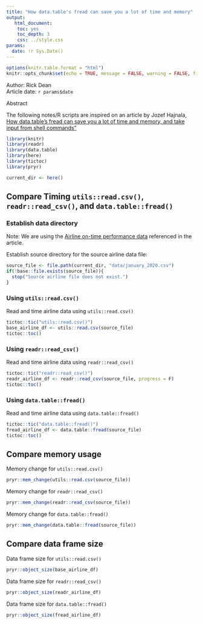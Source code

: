 ```yaml
---
title: "How data.table's fread can save you a lot of time and memory"
output: 
   html_document:
    toc: yes
    toc_depth: 3
    css: ../style.css
params:
  date: !r Sys.Date()    
---
```


```r
options(knitr.table.format = "html")
knitr::opts_chunk$set(echo = TRUE, message = FALSE, warning = FALSE, fig.width = 12, fig.height = 8)
```

<div>Author: Rick Dean</div>
<div>Article date: `r params$date`</div>

<div class="abstract">
  <p class="abstract">Abstract</p>
The following notes/R scripts are inspired on an article by Jozef Hajnala,
[How data.table’s fread can save you a lot of time and memory, and take input from shell commands"](https://jozef.io/r917-fread-comparisons/)
</div>  

```r
library(knitr)
library(readr)
library(data.table)
library(here)
library(tictoc)
library(pryr)

current_dir <- here()
```

## Compare Timing `utils::read.csv()`, `readr::read_csv()`, and `data.table::fread()`
### Establish data directory

<div class="note">Note: We are using the [Airline on-time performance data](http://stat-computing.org/dataexpo/2009/the-data.html) referenced in the article.</div>

Establish source directory for the source airline data file:
```r
source_file <- file.path(current_dir, "data/january_2020.csv")
if(!base::file.exists(source_file)){
  stop("Source airline file does not exist.")
}
```

### Using `utils::read.csv()`
Read and time airline data using `utils::read.csv()`
```r
tictoc::tic("utils::read.csv()")
base_airline_df <- utils::read.csv(source_file)
tictoc::toc()
```
### Using `readr::read_csv()`
Read and time airline data using `readr::read_csv()`
```r
tictoc::tic("readr::read_csv()")
readr_airline_df <- readr::read_csv(source_file, progress = F)
tictoc::toc()
```
### Using `data.table::fread()`
Read and time airline data using `data.table::fread()`
```r
tictoc::tic("data.table::fread()")
fread_airline_df <- data.table::fread(source_file)
tictoc::toc()
```

## Compare memory usage
Memory change for `utils::read.csv()`
```r
pryr::mem_change(utils::read.csv(source_file))
```

Memory change for `readr::read_csv()`
```r
pryr::mem_change(readr::read_csv(source_file))
```

Memory change for `data.table::fread()`
```r
pryr::mem_change(data.table::fread(source_file))
```

## Compare data frame size
Data frame size for `utils::read.csv()`
```r
pryr::object_size(base_airline_df)
```

Data frame size for `readr::read_csv()`
```r
pryr::object_size(readr_airline_df)
```

Data frame size for `data.table::fread()`
```r
pryr::object_size(fread_airline_df)
```
